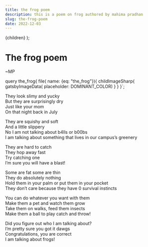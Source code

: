 ```yaml
---
title: the frog poem
description: this is a poem on frog authored by mahima pradhan
slug: the-frog-poem
date: 2022-12-03
---
```

<Layout>
	{children}
</Layout>
);

# The frog poem
~MP


query the_frog{
        file( name: {eq: "the_frog"}){
                childImageSharp{
                        gatsbyImageData( placeholder: DOMINANT_COLOR)
                }
        }
}`;

<GatsbyImage image={getImage(props.data.file)}
             alt="PS: its a frog"
/>


They look slimy and yucky\
But they are surprisingly dry\
Just like your mom\
On that night back in July

They are squishy and soft\
And a little slippery\
No I am not talking about b4lls or b00bs\
I am talking about something that lives in our campus’s greenery

They are hard to catch\
They hop away fast\
Try catching one\
I’m sure you will have a blast!

Some are fat some are thin\
They do absolutely nothing\
Hold them in your palm or put them in your pocket\
They don’t care because they have 0 survival instincts

You can do whatever you want with them\
Make them a pet and watch them grow\
Take them on walks, feed them insects\
Make them a ball to play catch and throw!

Did you figure out who I am talking about?\
I’m pretty sure you got it dawgs\
Congratulations, you are correct\
I am talking about frogs!
